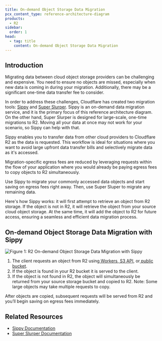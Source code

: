 ```yaml
---
title: On-demand Object Storage Data Migration
pcx_content_type: reference-architecture-diagram
products:
  - R2
sidebar:
  order: 1
head:
  - tag: title
    content: On-demand Object Storage Data Migration
---
```


## Introduction

Migrating data between cloud object storage providers can be challenging and expensive. You need to ensure no objects are missed, especially when new data is coming in during your migration. Additionally, there may be a significant one-time data transfer fee to consider.

In order to address these challenges, Cloudflare has created two migration tools: [Sippy](/r2/data-migration/sippy/) and [Super Slurper](/r2/data-migration/super-slurper/). Sippy is an on-demand data migration service, and it is the primary focus of this reference architecture diagram. On the other hand, Super Slurper is designed for large-scale, one-time migrations to R2. Moving all your data at once may not work for your scenario, so Sippy can help with that.

Sippy enables you to transfer data from other cloud providers to Cloudflare R2 as the data is requested. This workflow is ideal for situations where you want to avoid large upfront data transfer bills and selectively migrate data as it's accessed.

Migration-specific egress fees are reduced by leveraging requests within the flow of your application where you would already be paying egress fees to copy objects to R2 simultaneously.

Use Sippy to migrate your commonly accessed data objects and start saving on egress fees right away. Then, use Super Sluper to migrate any remaining data.

Here's how Sippy works: it will first attempt to retrieve an object from R2 storage. If the object is not in R2, it will retrieve the object from your source cloud object storage. At the same time, it will add the object to R2 for future access, ensuring a seamless and efficient data migration process.

## On-demand Object Storage Data Migration with Sippy

![Figure 1: R2 On-demand Object Storage Data Migration with Sippy](~/assets/images/reference-architecture/on-demand-object-storage-migration/sippy-migration-diagram.svg "Figure 1: On-demand Object Storage Data Migration with Sippy")

1. The client requests an object from R2 using[ Workers](https://developers.cloudflare.com/r2/api/workers/),[ S3 API](https://developers.cloudflare.com/r2/api/s3/), or[ public bucket](https://developers.cloudflare.com/r2/buckets/public-buckets/).
2. If the object is found in your R2 bucket it is served to the client.
3. If the object is not found in R2, the object will simultaneously be returned from your source storage bucket and copied to R2. Note: Some large objects may take multiple requests to copy.

After objects are copied, subsequent requests will be served from R2 and you’ll begin saving on egress fees immediately.


## Related Resources

* [Sippy Documentation](/r2/data-migration/sippy/)
* [Super Slurper Documentation](/r2/data-migration/super-slurper/)